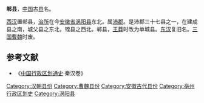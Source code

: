 '''郸县'''，[[中国|中国]]古[[县|县]]名。

[[西汉|西汉]]置郸县，[[治所|治所]]在今[[安徽省|安徽省]][[涡阳县|涡阳县]]东北。属[[沛郡|沛郡]]。是沛郡三十七县之一，在建成县之南，城父县之东北，铚县之西北。郸县，[[王莽|王莽]]时改为单城县。[[东汉|东汉]]复旧名。[[三国|三国]][[曹魏|曹魏]]时废。
==参考文献==
*《[[中国行政区划通史|中国行政区划通史]]·秦汉卷》
{{安徽行政区划小作品}}
{{DEFAULTSORT:D}}
[[Category:汉朝县份|Category:汉朝县份]]
[[Category:曹魏县份|Category:曹魏县份]]
[[Category:安徽古代县份|Category:安徽古代县份]]
[[Category:亳州行政区划史|Category:亳州行政区划史]]
[[Category:涡阳县|Category:涡阳县]]